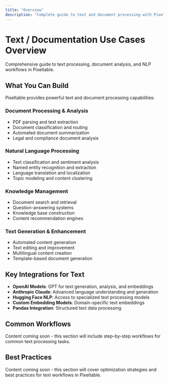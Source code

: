 ```yaml
---
title: "Overview"
description: "Complete guide to text and document processing with Pixeltable"
---
```


# Text / Documentation Use Cases Overview

Comprehensive guide to text processing, document analysis, and NLP workflows in Pixeltable.

## What You Can Build

Pixeltable provides powerful text and document processing capabilities:

### Document Processing & Analysis
- PDF parsing and text extraction
- Document classification and routing
- Automated document summarization
- Legal and compliance document analysis

### Natural Language Processing
- Text classification and sentiment analysis
- Named entity recognition and extraction
- Language translation and localization
- Topic modeling and content clustering

### Knowledge Management
- Document search and retrieval
- Question-answering systems
- Knowledge base construction
- Content recommendation engines

### Text Generation & Enhancement
- Automated content generation
- Text editing and improvement
- Multilingual content creation
- Template-based document generation

## Key Integrations for Text

- **OpenAI Models**: GPT for text generation, analysis, and embeddings
- **Anthropic Claude**: Advanced language understanding and generation
- **Hugging Face NLP**: Access to specialized text processing models
- **Custom Embedding Models**: Domain-specific text embeddings
- **Pandas Integration**: Structured text data processing

## Common Workflows

Content coming soon - this section will include step-by-step workflows for common text processing tasks.

## Best Practices

Content coming soon - this section will cover optimization strategies and best practices for text workflows in Pixeltable.
